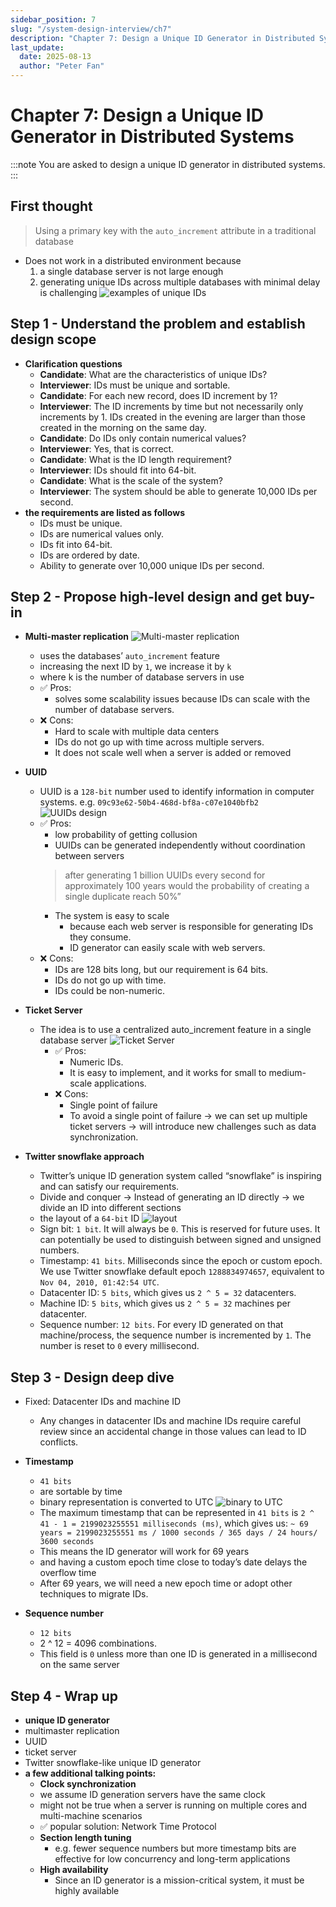 ```yaml
---
sidebar_position: 7
slug: "/system-design-interview/ch7"
description: "Chapter 7: Design a Unique ID Generator in Distributed Systems"
last_update:
  date: 2025-08-13
  author: "Peter Fan"
---
```



# Chapter 7: Design a Unique ID Generator in Distributed Systems

:::note
You are asked to design a unique ID generator in distributed systems.
:::

## First thought
> Using a primary key with the `auto_increment` attribute in a traditional
database
- Does not work in a distributed environment because
  1. a single database server is not large enough
  2. generating unique IDs across multiple databases with minimal delay is challenging
  ![examples of unique IDs](./images/ch7/ch7-1.png)


## Step 1 - Understand the problem and establish design scope
- **Clarification questions**
  - **Candidate**: What are the characteristics of unique IDs?
  - **Interviewer**: IDs must be unique and sortable.
  - **Candidate**: For each new record, does ID increment by 1?
  - **Interviewer**: The ID increments by time but not necessarily only increments by 1. IDs
  created in the evening are larger than those created in the morning on the same day.
  - **Candidate**: Do IDs only contain numerical values?
  - **Interviewer**: Yes, that is correct.
  - **Candidate**: What is the ID length requirement?
  - **Interviewer**: IDs should fit into 64-bit.
  - **Candidate**: What is the scale of the system?
  - **Interviewer**: The system should be able to generate 10,000 IDs per second.
- **the requirements are listed as follows**
  - IDs must be unique.
  - IDs are numerical values only.
  - IDs fit into 64-bit.
  - IDs are ordered by date.
  - Ability to generate over 10,000 unique IDs per second.


## Step 2 - Propose high-level design and get buy-in
- **Multi-master replication**
  ![Multi-master replication](./images/ch7/ch7-2.png)
  - uses the databases’ `auto_increment` feature
  - increasing the next ID by `1`, we increase it by `k`
  - where k is the number of database servers in use
  - ✅ Pros:
    - solves some scalability issues because IDs can scale with the number of database servers.
  - ❌ Cons:
    - Hard to scale with multiple data centers
    - IDs do not go up with time across multiple servers.
    - It does not scale well when a server is added or removed

- **UUID**
  - UUID is a `128-bit` number used to identify information in computer systems. e.g. `09c93e62-50b4-468d-bf8a-c07e1040bfb2`
  ![UUIDs design](./images/ch7/ch7-3.png)
  - ✅ Pros:
    - low probability of getting collusion
    - UUIDs can be
  generated independently without coordination between servers
    > after generating 1 billion UUIDs every second for approximately
  100 years would the probability of creating a single duplicate reach 50%”
    - The system is easy to scale 
      - because each web server is responsible for generating IDs they consume. 
      - ID generator can easily scale with web servers.
  - ❌ Cons:
    - IDs are 128 bits long, but our requirement is 64 bits.
    - IDs do not go up with time.
    - IDs could be non-numeric.

- **Ticket Server**
  - The idea is to use a centralized auto_increment feature in a single database server
    ![Ticket Server](./images/ch7/ch7-4.png)
    - ✅ Pros:
      - Numeric IDs.
      - It is easy to implement, and it works for small to medium-scale applications.
    - ❌ Cons:
      - Single point of failure
      - To avoid a single point of failure  →  we can set up
multiple ticket servers  →  will introduce new challenges such as data
synchronization.

- **Twitter snowflake approach**
  - Twitter’s unique ID generation system called “snowflake” is inspiring and can satisfy our requirements.
  - Divide and conquer  →  Instead of generating an ID directly  → we divide an ID into different sections
  - the layout of a `64-bit` ID
    ![layout](./images/ch7/ch7-5.png)
  - Sign bit: `1 bit`. It will always be `0`. This is reserved for future uses. It can potentially be used to distinguish between signed and unsigned numbers.
  - Timestamp: `41 bits`. Milliseconds since the epoch or custom epoch. We use Twitter snowflake default epoch `1288834974657`, equivalent to `Nov 04, 2010, 01:42:54 UTC`.
  - Datacenter ID: `5 bits`, which gives us `2 ^ 5 = 32` datacenters.
  - Machine ID: `5 bits`, which gives us `2 ^ 5 = 32` machines per datacenter.
  - Sequence number: `12 bits`. For every ID generated on that machine/process, the sequence number is incremented by `1`. The number is reset to `0` every millisecond.

## Step 3 - Design deep dive
- Fixed: Datacenter IDs and machine ID
  - Any changes in datacenter IDs and machine IDs require careful review
since an accidental change in those values can lead to ID conflicts.

- **Timestamp**
  - `41 bits`
  - are sortable by time
  - binary representation is converted to UTC
  ![binary to UTC](./images/ch7/ch7-6.png)
  - The maximum timestamp that can be represented in `41 bits` is
`2 ^ 41 - 1 = 2199023255551 milliseconds (ms)`, which gives us: `~ 69 years =
2199023255551 ms / 1000 seconds / 365 days / 24 hours/ 3600 seconds`
  - This means the ID generator will work for 69 years 
  - and having a custom epoch time close to today’s date delays the overflow time 
  - After 69 years, we will need a new epoch time or adopt other techniques
to migrate IDs.

- **Sequence number**
  - `12 bits`
  - 2 ^ 12 = 4096 combinations.
  - This field is `0` unless more than one ID is generated in a millisecond on the same server


## Step 4 - Wrap up
 - **unique ID generator**
  - multimaster replication
  - UUID
  - ticket server
  - Twitter snowflake-like unique ID generator
- **a few additional talking points:**
  -  **Clock synchronization**
    - we assume ID generation servers have the same clock
    - might not be true when a server is running on multiple cores and multi-machine scenarios
    - ✅ popular solution: Network Time Protocol
  - **Section length tuning**
    - e.g. fewer sequence numbers but more timestamp bits are effective for low concurrency and long-term applications
  - **High availability**
    - Since an ID generator is a mission-critical system, it must be highly
available